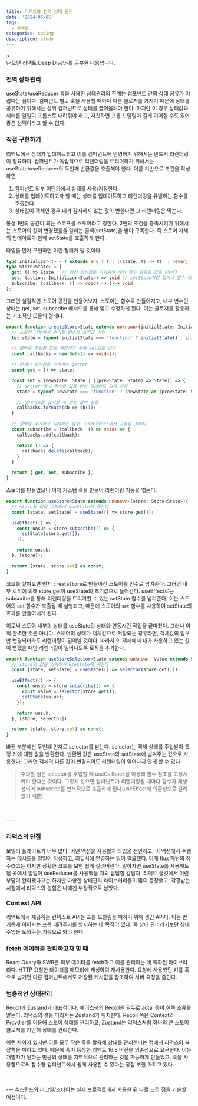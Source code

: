 ```yaml
---
title: 리액트와 전역 상태 관리
date: '2024-05-05'
tags:
  - 리액트
categories: coding
description: study
---
```

<HeadingNavigator />
> <figcaption>\<모던 리액트 Deep Dive\>를 공부한 내용입니다.</figcaption>

### 전역 상태관리
useState/useReducer 훅을 사용한 상태관리의 한계는 컴포넌트 간의 상태 공유가 어렵다는 점이다. 컴퍼넌트 별로 훅을 사용할 때마다 다른 클로저를 가지기 때문에 상태를 공유하기 위해서는 상위 컴퍼넌트로 상태를 끌어올려야 한다. 하지만 이 경우 상태값과 세터를 일일이 프롭스로 내려줘야 하고, 자칫하면 프롤 드릴링이 길게 이어질 수도 있어 좋은 선택이라고 할 수 없다.

### 직접 구현하기
리액트에서 상태가 업데이트되고 이를 컴퍼넌트에 반영하기 위해서는 반드시 리렌더링이 필요하다. 컴퍼넌트가 독립적으로 리렌더링을 트리거하기 위해서는 useState/useReducer의 두번째 반환값을 호출해야 한다. 이를 기반으로 조건을 작성하면
1. 컴퍼넌트 외부 어딘가에서 상태를 사용/저장한다.
2. 상태를 업데이트하고자 할 때는 상태를 업데이트하고 리렌더링을 유발하는 함수를 호출한다.
3. 상태값이 객체인 경우 내가 감지하지 않는 값이 변한다면 그 리렌더링은 막는다.

통상 1번의 공간이 되는 스코프를 스토어라고 칭한다. 2번의 조건을 충족시키기 위해서는 스토어의 값이 변경됐음을 알리는 콜백(setState)을 받아 구독한다. 즉 스토어 자체의 업데이트와 함께 setState를 호출하게 한다.

타입을 먼저 구현하면 이런 형태가 될 것이다.
```ts store.ts
type Initializer<T> = T extends any ? T | ((state: T) => T)  : never;
type Store<State> = {
  get: () => State   // 항상 최신값을 가져와야 해서 함수 호출로 값을 받는다
  set: (action: Initializer<State>) => void // setState처럼 값이나 함수 리턴을 받는다
  subscribe: (callback: () => void) => ()=> void
};
```

그러면 실질적인 스토어 공간을 만들어보자. 스토어는 함수로 만들어지고, 내부 변수인 상태는 get, set, subscribe 메서드를 통해 읽고 수정하게 된다. 이는 클로저를 활용하는 기초적인 모듈의 형태다.
```ts store.ts
export function createStore<State extends unknown>(initialState: Initializer<State>): Store<State>{
  // 스토어 내부에서 관리할 변수의 초기값 선언
  let state = typeof initialState === 'function' ? initialState() : initialState;

  // 콜백은 유일한 값을 저장하기 위해 set으로 선언
  const callbacks = new Set<() => void>();

  // 언제나 최신값을 반환하는 getter
  const get = () => state;

  const set = (newState: State | ((prevState: State) => State)) => {
    // setter 역시 함수와 값을 받아 업데이트 되게 처리
    state = typeof newState === 'function' ? (newState as (prevState: State) => State)(state) : newState;

    // 업데이트를 감지할 수 있는 콜백 실행
    callbacks.forEach(cb => cb());
  }

  // 콜백을 추가하고 삭제하는 함수. useEffect에서 사용할 것이다
  const subscribe = (callback: () => void) => {
    callbacks.add(callback);

    return () => {
      callbacks.delete(callback);
    }
  }

  return { get, set, subscribe };
}
```

스토어를 만들었으니 이제 커스텀 훅을 만들어 리렌더링 기능을 엮는다.

```ts useStore.ts
export function useStore<State extends unknown>(store: Store<State>){
  // store의 값을 가져와서 useState에 묶는다
  const [state, setState] = useState(() => store.get());

  useEffect(() => {
    const unsub = store.subscribe(() => {
      setState(store.get());
    });

    return unsub;
  }, [store]);

  return [state, store.set] as const;
}
```

코드를 살펴보면 먼저 `createStore`로 만들어진 스토어를 인수로 넘겨준다. 그러면 내부 로직에 의해 store.get이 useState의 초기값으로 들어간다. useEffect로는 subscribe를 통해 리렌더링을 트리거할 수 있는 setState 함수를 넘겨준다. 이는 스토어의 set 함수가 호출될 때 실행되고, 때문에 스토어의 `set` 함수를 사용하여 setState의 효과를 만들어내게 된다.

이로써 스토어 내부의 상태를 useState의 상태와 연동시킨 작업을 끝마쳤다. 그러나 아직 완벽한 것은 아니다. 스토어의 상태가 객체값으로 저장되는 경우라면, 객체값의 일부만 변경되더라도 리렌더링이 일어날 것이다. 따라서 이 객체에서 내가 사용하고 있는 값이 변했을 때만 리렌더링이 일어나도록 로직을 추가한다.

```ts useStore.ts
export function useStoreSelector<State extends unknown, Value extends State[keyof State]>(store: Store<State>, selector: ((state: State) => Value)){
  // store의 값을 가져와서 useState에 묶는다
  const [state, setState] = useState(() => selector(store.get()));

  useEffect(() => {
    const unsub = store.subscribe(() => {
      const value = selector(store.get());
      setState(value);
    });

    return unsub;
  }, [store, selector]);

  return [state, store.set] as const;
}
```

바뀐 부분에선 두번째 인자로 selector를 받는다. selector는 객체 상태를 주입받아 특정 키에 대한 값을 반환한다. 반환된 값은 useState와 setState에 넘겨주는 값으로 사용한다. 그러면 객체의 다른 값이 변경되어도 리렌더링이 일어나지 않게 할 수 있다.

> <label className='red'/>
> 주의할 점은 selector를 주입할 때 useCallback을 이용해 함수 참조를 고정시켜야 한다는 것이다. 그렇지 않으면 컴퍼넌트가 리렌더링될 때마다 함수가 재생성되어 subscribe를 반복적으로 호출하게 된다(useEffect에 의존성으로 걸려 있기 때문).


<br/>
<br/>
---

### 리덕스의 단점
보일러 플레이트가 너무 많다. 어떤 액션을 사용할지 타입을 선언하고, 이 액션에서 수행하는 메서드를 일일이 작성하고, 리듀서에 연결하는 일이 필요했다. 이게 flux 패턴의 정수라고는 하지만 장황한 코드를 보면 쉽게 질려버린다. 말하자면 useState를 사용해도 될 곳에서 일일이 useReducer를 사용했을 때의 답답함 같달까. 리액트 툴킷에서 이런 부담이 완화됐다고는 하지만 다양한 상태관리 라이브러리들이 많이 등장했고, 각광받는 시점에서 리덕스의 경험은 나에겐 부정적으로 남았다.

### Context API
리액트에서 제공하는 컨텍스트 API는 프롭 드릴링을 피하기 위해 생긴 API다. 이는 번거롭게 이어지는 프롭 내려주기를 방지하는 데 목적이 있다. 즉 상태 관리라기보단 상태 주입을 도와주는 기능으로 봐야 한다.

### fetch 데이터를 관리하고자 할 때
React Query와 SWR은 외부 데이터를 fetch하고 이를 관리하는 데 특화된 라이브러리다. HTTP 요청한 데이터를 메모리에 캐싱하여 재사용한다. 요청에 사용했던 키를 훅으로 넘기면 다른 컴퍼넌트에서도 저장된 캐시값을 참조하여 서버 요청을 줄인다.

### 범용적인 상태관리
Recoil과 Zustand가 대표적이다. 페이스북의 Recoil을 필두로 Jotai 등이 한쪽 조류를 맡는다. 리덕스의 결을 따라서는 Zustand가 위치한다. Recoil 쪽은 Context와 Provdier를 이용해 스토어 상태를 관리하고, Zustand는 리덕스처럼 하나의 큰 스토어 클로저를 기반해 상태를 관리한다.

이런 차이가 있지만 이들 모두 작은 훅을 활용해 상태를 관리한다는 점에서 리덕스의 복잡함을 피하고 있다. 때문에 훅이 등장한 리액트 16.8 버전을 의존성으로 요구한다. 이는 개발자가 원하는 만큼의 상태를 지역적으로 관리하는 것을 가능하게 만들었고, 훅을 사용함으로써 함수형 컴퍼넌트에서 쉽게 사용할 수 있다는 장점 또한 가지고 있다.



<br/>
<br/>
---
슈스탄드와 리코일/조타이는 실제 프로젝트에서 사용한 뒤 따로 느낀 점을 기술할 예정이다.
